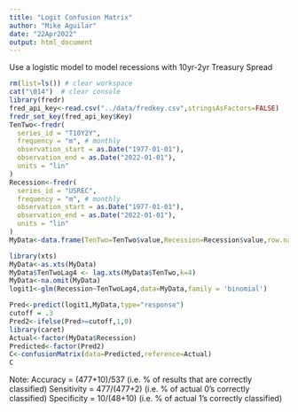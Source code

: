 ```yaml
---
title: "Logit Confusion Matrix"
author: "Mike Aguilar"
date: "22Apr2022"
output: html_document
---
```



Use a logistic model to model recessions with 10yr-2yr Treasury Spread
```r
rm(list=ls()) # clear workspace
cat("\014")  # clear console
library(fredr)
fred_api_key<-read.csv("../data/fredkey.csv",stringsAsFactors=FALSE)
fredr_set_key(fred_api_key$Key)
TenTwo<-fredr(
  series_id = "T10Y2Y",
  frequency = "m", # monthly
  observation_start = as.Date("1977-01-01"),
  observation_end = as.Date("2022-01-01"),
  units = "lin"
)
Recession<-fredr(
  series_id = "USREC",
  frequency = "m", # monthly
  observation_start = as.Date("1977-01-01"),
  observation_end = as.Date("2022-01-01"),
  units = "lin"
)
MyData<-data.frame(TenTwo=TenTwo$value,Recession=Recession$value,row.names = Recession$date)

library(xts)
MyData<-as.xts(MyData)
MyData$TenTwoLag4 <- lag.xts(MyData$TenTwo,k=4)
MyData<-na.omit(MyData)
logit1<-glm(Recession~TenTwoLag4,data=MyData,family = 'binomial')

Pred<-predict(logit1,MyData,type="response")
cutoff = .3
Pred2<-ifelse(Pred>=cutoff,1,0)
library(caret)
Actual<-factor(MyData$Recession)
Predicted<-factor(Pred2)
C<-confusionMatrix(data=Predicted,reference=Actual)
C


```

Note: 
Accuracy = (477+10)/537 (i.e. % of results that are correctly classified)
Sensitivity = 477/(477+2) (i.e. % of actual 0's correctly classified)
Specificity = 10/(48+10) (i.e. % of actual 1's correctly classified)

